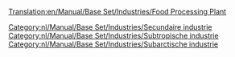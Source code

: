 [[Translation:en/Manual/Base Set/Industries/Food Processing Plant]]

{{nl/Manual/Base Set/Industries/Industrieën|image=en/Manual/Base Set/Industries/Foodprocplant.png
|name=Voedsel producerende fabriek
|climates=[[nl/Manual/Klimaat#subtropisch|Subtropisch]], [[nl/Manual/Klimaat#subarctisch|Subarctisch]].
|accepts=[[en/Manual/Base Set/Cargos/Livestock|Levende have]], [[en/Manual/Base Set/Cargos/Wheat|Graan]] (Subarctisch alleen). [[en/Manual/Base Set/Cargos/Fruit]], [[en/Manual/Base Set/Cargos/Maize|Mais]] (Subtropisch alleen)
|produces=[[nl/Manual/Base Set/Cargos/Voedsel|Voedsel]]
|notes=Niet aanwezig in [[nl/Manual/Klimaat#gematigd|gematigd klimaat]]. Voedsel is nodig voor gemeenten boven de sneeuwlijn om te kunnen groeien in het subarctische klimaat. In het subtropisch klimaat zijn voedsel en water nodig om steden in de woestijn te laten groeien. 
}}

[[Category:nl/Manual/Base Set/Industries/Secundaire industrie]]
[[Category:nl/Manual/Base Set/Industries/Subtropische industrie]]
[[Category:nl/Manual/Base Set/Industries/Subarctische industrie]]